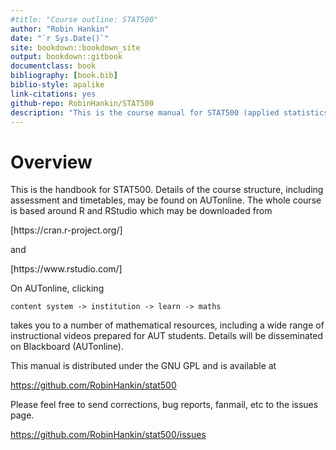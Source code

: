 ```yaml
--- 
#title: "Course outline: STAT500"
author: "Robin Hankin"
date: "`r Sys.Date()`"
site: bookdown::bookdown_site
output: bookdown::gitbook
documentclass: book
bibliography: [book.bib]
biblio-style: apalike
link-citations: yes
github-repo: RobinHankin/STAT500
description: "This is the course manual for STAT500 (applied statistics)"
---
```




 \newpage
 \pagenumbering{arabic}

# Overview {-}

This is the handbook for STAT500.  Details of the course structure,
including assessment and timetables, may be found on AUTonline.  The
whole course is based around R and RStudio which may be downloaded
from

[https://cran.r-project.org/]

and

[https://www.rstudio.com/]

On AUTonline, clicking

`content system -> institution -> learn -> maths`

takes you to a number of mathematical resources, including a wide
range of instructional videos prepared for AUT students.  Details will
be disseminated on Blackboard (AUTonline).

This manual is distributed under the GNU GPL and is available at

[https://github.com/RobinHankin/stat500](https://github.com/RobinHankin/stat500)

Please feel free to send corrections, bug reports, fanmail, etc to the
issues page.

[https://github.com/RobinHankin/stat500/issues](https://github.com/RobinHankin/stat500/issues)


\includegraphics{stat601/ornamental20}